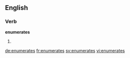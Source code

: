 ==English==

===Verb===
'''enumerates'''

# {{third-person singular of|enumerate}}

[[de:enumerates]]
[[fr:enumerates]]
[[sv:enumerates]]
[[vi:enumerates]]